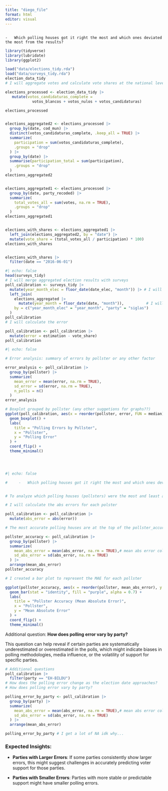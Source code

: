 ---
title: "diego_file"
format: html
editor: visual
---

## 

```         
-   Which polling houses got it right the most and which ones deviated the most from the results?
```

```{r}
library(tidyverse)
library(lubridate)
library(ggplot2)

load("data/elections_tidy.rda")
load("data/surveys_tidy.rda")
election_data_tidy
# I will aggregate votes and calculate vote shares at the national level.

elections_processed <- election_data_tidy |> 
   mutate(votos_candidaturas_complete = 
            votos_blancos + votos_nulos + votos_candidaturas)

elections_processed


elections_aggregated2 <- elections_processed |> 
  group_by(date, cod_mun) |> 
  distinct(votos_candidaturas_complete, .keep_all = TRUE) |> 
  summarize(
    participation = sum(votos_candidaturas_complete),
    .groups = "drop"
  ) |> 
  group_by(date) |> 
  summarise(participation_total = sum(participation),
    .groups = "drop"
  )
elections_aggregated2


elections_aggregated1 <- elections_processed |> 
  group_by(date, party_recoded) |> 
  summarize(
    total_votes_all = sum(votes, na.rm = TRUE),
    .groups = "drop"
  ) 
elections_aggregated1


elections_with_shares <- elections_aggregated1 |> 
  left_join(elections_aggregated2, by = "date") |> 
  mutate(vote_share = (total_votes_all / participation) * 100)
elections_with_shares


elections_with_shares |> 
  filter(date == "2016-06-01")


```

```{r}
#| echo: false
head(surveys_tidy)
# I will merge aggregated election results with surveys
poll_calibration <- surveys_tidy |> 
  mutate(year_month_elec = floor_date(date_elec, "month")) |> # I will extract year and month (lubridate package)
  left_join(
    elections_aggregated |> 
      mutate(year_month = floor_date(date, "month")),          # I will extract year and month
    by = c("year_month_elec" = "year_month", "party" = "siglas")
  )
poll_calibration
# I will calculate the error

poll_calibration <- poll_calibration |> 
  mutate(error = estimation - vote_share)
poll_calibration

```

```{r}
#| echo: false

# Error analysis: summary of errors by pollster or any other factor

error_analysis <- poll_calibration |> 
  group_by(pollster) |> 
  summarize(
    mean_error = mean(error, na.rm = TRUE),
    sd_error = sd(error, na.rm = TRUE),
    n_polls = n()
  )
error_analysis

# Boxplot grouped by pollster (any other suggetions for graphs??)
ggplot(poll_calibration, aes(x = reorder(pollster, error, FUN = median), y = error)) +
  geom_boxplot() +
  labs(
    title = "Polling Errors by Pollster",
    x = "Pollster",
    y = "Polling Error"
  ) +
  coord_flip() +
  theme_minimal()


  

```

```{r}
#| echo: false

#     -   Which polling houses got it right the most and which ones deviated the most from the results?


# To analyze which polling houses (pollsters) were the most and least accurate -> mean absolute error (how far each point is from the actual result, irrespective of the direction of the error)

# I will calculate the abs errors for each polster

poll_calibration <- poll_calibration |> 
  mutate(abs_error = abs(error))  

# The most accurate polling houses are at the top of the pollster_accuracy table whilst the least precise ones are at the bottom.

pollster_accuracy <- poll_calibration |> 
  group_by(pollster) |> 
  summarize(
    mean_abs_error = mean(abs_error, na.rm = TRUE),# mean abs error column
    sd_abs_error = sd(abs_error, na.rm = TRUE)
  ) |> 
  arrange(mean_abs_error)
pollster_accuracy

# I created a bar plot to represent the MAE for each pollster

ggplot(pollster_accuracy, aes(x = reorder(pollster, mean_abs_error), y = mean_abs_error)) +
  geom_bar(stat = "identity", fill = "purple", alpha = 0.7) +
  labs(
    title = "Pollster Accuracy (Mean Absolute Error)",
    x = "Pollster",
    y = "Mean Absolute Error"
  ) +
  coord_flip() +
  theme_minimal()

```

Additional question: **How does polling error vary by party?**

This question can help reveal if certain parties are systematically underestimated or overestimated in the polls, which might indicate biases in polling methodologies, media influence, or the volatility of support for specific parties.

```{r}



# Additional questions
poll_calibration |> 
  filter(party == "EH-BILDU")
# How does the polling error change as the election date approaches?
# How does polling error vary by party?

polling_error_by_party <- poll_calibration |> 
  group_by(party) |> 
  summarize(
    mean_abs_error = mean(abs_error, na.rm = TRUE),# mean abs error column
    sd_abs_error = sd(abs_error, na.rm = TRUE)
  ) |> 
  arrange(mean_abs_error)

polling_error_by_party # I get a lot of NA idk why...

```

### Expected Insights:

-   **Parties with Larger Errors**: If some parties consistently show larger errors, this might suggest challenges in accurately predicting voter support for those parties.

-   **Parties with Smaller Errors**: Parties with more stable or predictable support might have smaller polling errors.
